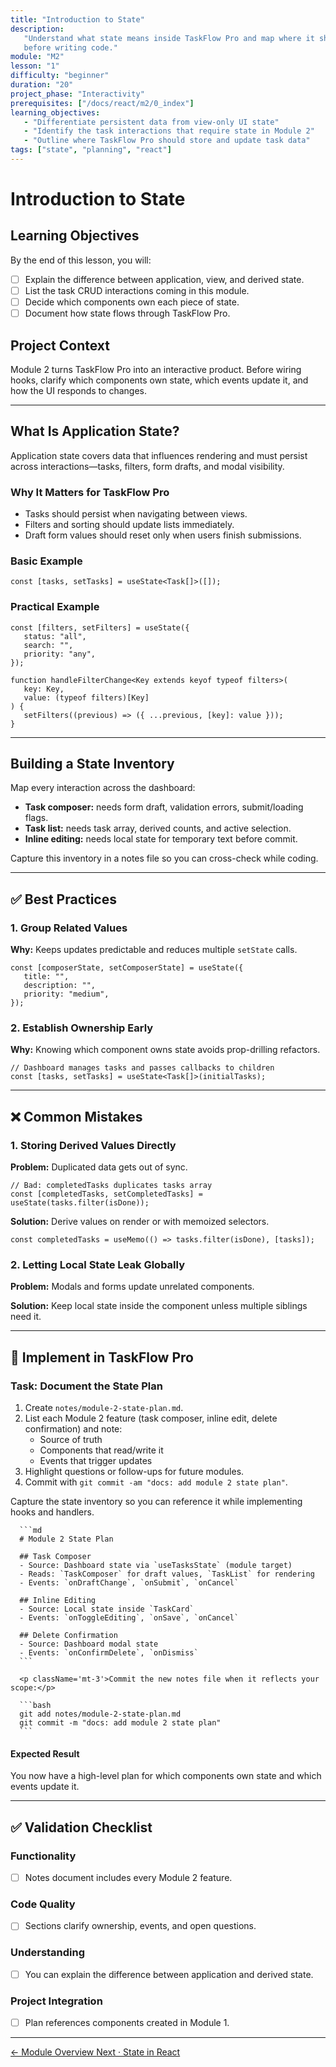 ```yaml
---
title: "Introduction to State"
description:
   "Understand what state means inside TaskFlow Pro and map where it should live
   before writing code."
module: "M2"
lesson: "1"
difficulty: "beginner"
duration: "20"
project_phase: "Interactivity"
prerequisites: ["/docs/react/m2/0_index"]
learning_objectives:
   - "Differentiate persistent data from view-only UI state"
   - "Identify the task interactions that require state in Module 2"
   - "Outline where TaskFlow Pro should store and update task data"
tags: ["state", "planning", "react"]
---
```



# Introduction to State

## Learning Objectives

By the end of this lesson, you will:

-  [ ] Explain the difference between application, view, and derived state.
-  [ ] List the task CRUD interactions coming in this module.
-  [ ] Decide which components own each piece of state.
-  [ ] Document how state flows through TaskFlow Pro.

## Project Context

Module 2 turns TaskFlow Pro into an interactive product. Before wiring hooks,
clarify which components own state, which events update it, and how the UI
responds to changes.

---

## What Is Application State?

Application state covers data that influences rendering and must persist across
interactions—tasks, filters, form drafts, and modal visibility.

### Why It Matters for TaskFlow Pro

-  Tasks should persist when navigating between views.
-  Filters and sorting should update lists immediately.
-  Draft form values should reset only when users finish submissions.

### Basic Example

```tsx
const [tasks, setTasks] = useState<Task[]>([]);
```

### Practical Example

```tsx
const [filters, setFilters] = useState({
   status: "all",
   search: "",
   priority: "any",
});

function handleFilterChange<Key extends keyof typeof filters>(
   key: Key,
   value: (typeof filters)[Key]
) {
   setFilters((previous) => ({ ...previous, [key]: value }));
}
```

---

## Building a State Inventory

Map every interaction across the dashboard:

-  **Task composer:** needs form draft, validation errors, submit/loading flags.
-  **Task list:** needs task array, derived counts, and active selection.
-  **Inline editing:** needs local state for temporary text before commit.

Capture this inventory in a notes file so you can cross-check while coding.

---

## ✅ Best Practices

### 1. Group Related Values

**Why:** Keeps updates predictable and reduces multiple `setState` calls.

```tsx
const [composerState, setComposerState] = useState({
   title: "",
   description: "",
   priority: "medium",
});
```

### 2. Establish Ownership Early

**Why:** Knowing which component owns state avoids prop-drilling refactors.

```tsx
// Dashboard manages tasks and passes callbacks to children
const [tasks, setTasks] = useState<Task[]>(initialTasks);
```

---

## ❌ Common Mistakes

### 1. Storing Derived Values Directly

**Problem:** Duplicated data gets out of sync.

```tsx
// Bad: completedTasks duplicates tasks array
const [completedTasks, setCompletedTasks] = useState(tasks.filter(isDone));
```

**Solution:** Derive values on render or with memoized selectors.

```tsx
const completedTasks = useMemo(() => tasks.filter(isDone), [tasks]);
```

### 2. Letting Local State Leak Globally

**Problem:** Modals and forms update unrelated components.

**Solution:** Keep local state inside the component unless multiple siblings
need it.

---

## 🔨 Implement in TaskFlow Pro

### Task: Document the State Plan

1. Create `notes/module-2-state-plan.md`.
2. List each Module 2 feature (task composer, inline edit, delete confirmation)
   and note:
   -  Source of truth
   -  Components that read/write it
   -  Events that trigger updates
3. Highlight questions or follow-ups for future modules.
4. Commit with `git commit -am "docs: add module 2 state plan"`.

<Accordions type='single' className='mt-4'>
   <Accordion title='Solution Walkthrough'>
      <p>
         Capture the state inventory so you can reference it while implementing hooks
         and handlers.
      </p>

      ```md
      # Module 2 State Plan

      ## Task Composer
      - Source: Dashboard state via `useTasksState` (module target)
      - Reads: `TaskComposer` for draft values, `TaskList` for rendering
      - Events: `onDraftChange`, `onSubmit`, `onCancel`

      ## Inline Editing
      - Source: Local state inside `TaskCard`
      - Events: `onToggleEditing`, `onSave`, `onCancel`

      ## Delete Confirmation
      - Source: Dashboard modal state
      - Events: `onConfirmDelete`, `onDismiss`
      ```

      <p className='mt-3'>Commit the new notes file when it reflects your scope:</p>

      ```bash
      git add notes/module-2-state-plan.md
      git commit -m "docs: add module 2 state plan"
      ```

   </Accordion>
</Accordions>

#### Expected Result

You now have a high-level plan for which components own state and which events
update it.

---

## ✅ Validation Checklist

### Functionality

-  [ ] Notes document includes every Module 2 feature.

### Code Quality

-  [ ] Sections clarify ownership, events, and open questions.

### Understanding

-  [ ] You can explain the difference between application and derived state.

### Project Integration

-  [ ] Plan references components created in Module 1.

---

<div className='mt-8 flex justify-between'>
   <a
      href='/docs/react/m2/0_index'
      className='text-sm font-medium text-muted-foreground hover:text-foreground'
   >
      ← Module Overview
   </a>
   <a
      href='/docs/react/m2/2_state-in-react'
      className='text-sm font-medium text-primary hover:text-primary/80'
   >
      Next · State in React
   </a>
</div>
